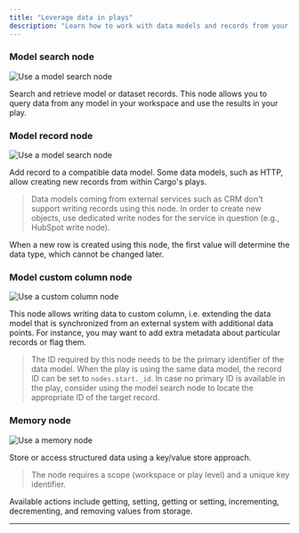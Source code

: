 ```yaml
---
title: "Leverage data in plays"
description: "Learn how to work with data models and records from your plays"
---
```


### Model search node

![Use a model search node](/images/enrol-data-in-plays-1.png)

Search and retrieve model or dataset records. This node allows you to query data from any model in your workspace and use the results in your play.

### Model record node

![Use a model search node](/images/enrol-data-in-plays-2.png)

Add record to a compatible data model. Some data models, such as HTTP, allow creating new records from within Cargo's plays.

> Data models coming from external services such as CRM don't support writing records using this node. In order to create new objects, use dedicated write nodes for the service in question (e.g., HubSpot write node).

When a new row is created using this node, the first value will determine the data type, which cannot be changed later.

### Model custom column node

![Use a custom column node](/images/enrol-data-in-plays-3.png)

This node allows writing data to custom column, i.e. extending the data model that is synchronized from an external system with additional data points. For instance, you may want to add extra metadata about particular records or flag them.

> The ID required by this node needs to be the primary identifier of the data model. When the play is using the same data model, the record ID can be set to `nodes.start._id`. In case no primary ID is available in the play, consider using the model search node to locate the appropriate ID of the target record.

### Memory node

![Use a memory node](/images/enrol-data-in-plays-4.png)

Store or access structured data using a key/value store approach.

> The node requires a scope (workspace or play level) and a unique key identifier.

Available actions include getting, setting, getting or setting, incrementing, decrementing, and removing values from storage.

---